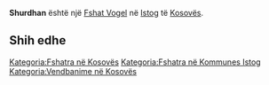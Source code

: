 {{Fshat në Kosovës
 | Emri                = Shurdhan
| sqi_N_name = Shurdhan
| sqi_N_FULL_NAME_RO = Shurdhan
| sqi_N_FULL_NAME_ND_RO = Shurdhan
| sqi_N_SORT_NAME_RG = SHURDHAN
| sqi_N_FULL_NAME_RG = Shurdhan
| sqi_N_FULL_NAME_ND_RG = Shurdhan
| sqi_V_name = Shurdhani
| sqi_V_FULL_NAME_RO = Shurdhani Shunon
| sqi_V_FULL_NAME_ND_RO = Shurdhani Shunon
| sqi_V_SORT_NAME_RG = SHURDHANI SHUNON
| sqi_V_FULL_NAME_RG = Shurdhani Shunon
| sqi_V_FULL_NAME_ND_RG = Shurdhani Shunon
| srp_N_name = Šurlane
| srp_N_FULL_NAME_RO = Šurlane
| srp_N_FULL_NAME_ND_RO = Surlane
| srp_N_SORT_NAME_RG = SURLANE
| srp_N_FULL_NAME_RG = Šurlane
| srp_N_FULL_NAME_ND_RG = Surlane
| srp_NS_name = Шурлане
| srp_NS_FULL_NAME_RO = Шурлане
| srp_NS_FULL_NAME_ND_RO = Шурлане
| srp_NS_SORT_NAME_RG = ШУРЛАНЕ
| srp_NS_FULL_NAME_RG = Шурлане
| srp_NS_FULL_NAME_ND_RG = Шурлане
| srp_V_name = Šurlan
| srp_V_FULL_NAME_RO = Šurlan
| srp_V_FULL_NAME_ND_RO = Surlan
| srp_V_SORT_NAME_RG = SURLAN
| srp_V_FULL_NAME_RG = Šurlan
| srp_V_FULL_NAME_ND_RG = Surlan
| srp_VS_name = Шурлан
| srp_VS_FULL_NAME_RO = Шурлан
| srp_VS_FULL_NAME_ND_RO = Шурлан
| srp_VS_SORT_NAME_RG = ШУРЛАН
| srp_VS_FULL_NAME_RG = Шурлан
| srp_VS_FULL_NAME_ND_RG = Шурлан

 | Emri (Rasa dhanore) = 
 | Figura              = 
 | Shteti              = Kosovo
 | Komuna              = Istog
 | Kodi postar         = 
 | Sipërfaqja          = 

 | Popullsia           = 

 | Regj. i popullsisë  = 
 | Dend. e popullsisë  = 
 | Faqja zyrtare       = 
 <!--- Koordinatat ----> 
 | Gjerësia            = 42.304167
 | Gjatësia            = 21.546389
 | Lartësia            = 
}}
'''Shurdhan''' është një [[Fshat Vogel]] në [[Istog]] të [[Kosovës]].

<!-- == Gjeografia == -->
<!-- == Historia == -->
<!-- == Demografia == -->
== Shih edhe ==
{{Komuna Istog}}
{{Kosovo-Administrata-Cung}}

[[Kategoria:Fshatra në Kosovës]]
[[Kategoria:Fshatra në Kommunes Istog]]
[[Kategoria:Vendbanime në Kosovës]]